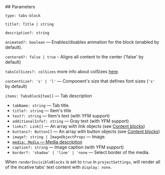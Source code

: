 

<Meta of={TabsStories} />
<StoryTemplate>
## Parameters

`type: tabs-block`

`title?: Title | string`

`description?: string`

`animated?: boolean` — Enables/disables animation for the block (enabled by default).

`centered?: false | true` - Aligns all content to the center ('false' by default)

`tabsColSizes?: colSizes` more info about colSizes [here](?path=/docs/documentation-types--docs#colsizes).

`contentSize?: 's' | 'l'` — Component's size that defines font sizes (`'s'` by default)

`items: TabsBlockItem[]` — Tab description

- `tabName: string` — Tab title.
- `title?: string` — Item's title
- `text?: string` — Item's text (with YFM support)
- `additionalInfo?: string` — Gray text (with YFM support)
- `links?: Link[]` — An array with link objects (see [Content blocks](?path=/docs/documentation-types--docs))
- `buttons?: Button[]` — An array with button objects (see [Content blocks](?path=/docs/documentation-types--docs))
- `image?: string | ImageObjectProps` — Image.
- [`media: Media` — Media description](?path=/docs/documentation-types#media--imagevideodatalensyoutube)
- `caption?: string` — Image caption (with YFM support)
- `border?: 'shadow' | 'line' | 'none` — Select border of the media.

When `renderInvisibleBlocks` is set to `true` in `projectSettings`, will render all of the incative tabs' text content with `display: none`.

</StoryTemplate>
